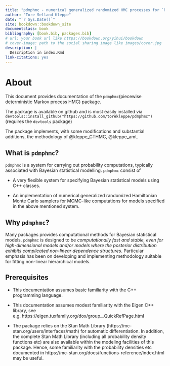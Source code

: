 ```yaml
--- 
title: "pdmphmc - numerical generalized randomized HMC processes for `R`"
author: "Tore Selland Kleppe"
date: "`r Sys.Date()`"
site: bookdown::bookdown_site
documentclass: book
bibliography: [book.bib, packages.bib]
# url: your book url like https://bookdown.org/yihui/bookdown
# cover-image: path to the social sharing image like images/cover.jpg
description: |
  Description in index.Rmd
link-citations: yes
---
```


# About

This document provides documentation of the `pdmphmc`(piecewise deterministic Markov process HMC) package. 

The package is available on github and is most easily installed via `devtools::install_github("https://github.com/torekleppe/pdmphmc")` (requires the `devtools` package)

The package implements, with some modifications and substantial additions, the methodology of @kleppe_CTHMC, @kleppe_amt.


## What is `pdmphmc`?

`pdmphmc` is a system for carrying out probability computations,  typically associated with Bayesian statistical modelling. `pdmphmc` consist of

- A very flexible system for specifying Bayesian statistical models using C++ classes.

- An implementation of numerical generalized randomized Hamiltonian Monte Carlo samplers for MCMC-like computations for models specified in the above mentioned system. 

## Why `pdmphmc`?

Many packages provides computational methods for Bayesian statistical models. `pdmphmc` is designed to be *computationally fast and stable, even for high-dimensional models and/or models where the posterior distribution exhibits complicated non-linear dependence structures*. Particular emphasis has been on developing and implementing methodology suitable for fitting non-linear hierarchical models.

## Prerequisites

- This documentation assumes basic familiarity with the C++ programming language.

- This documentation assumes modest familiarity with the Eigen C++ library, see e.g. https://eigen.tuxfamily.org/dox/group__QuickRefPage.html 

- The package relies on the Stan Math Library (https://mc-stan.org/users/interfaces/math) for automatic differentiation. In addition, the complete Stan Math Library (including all probability density functions etc) are also available within the modeling facilities of this package. Hence, some familiarity with the probability densities etc documented in https://mc-stan.org/docs/functions-reference/index.html may be useful.

